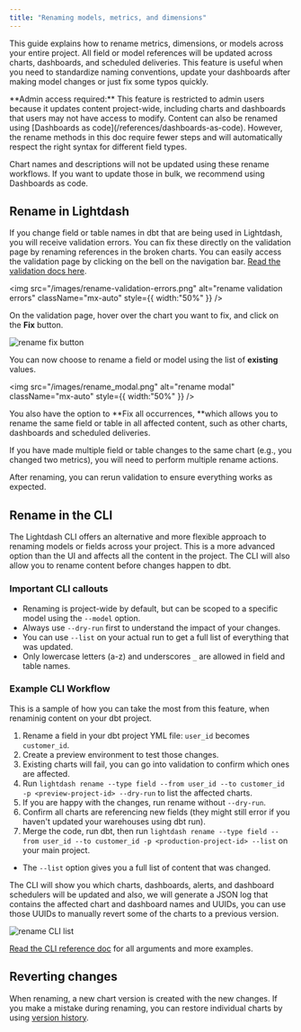 ```yaml
---
title: "Renaming models, metrics, and dimensions"
---
```


This guide explains how to rename metrics, dimensions, or models across your entire project. All field or model references will be updated across charts, dashboards, and scheduled deliveries. This feature is useful when you need to standardize naming conventions, update your dashboards after making model changes or just fix some typos quickly.

<Warning>
  **Admin access required:** This feature is restricted to admin users because it updates content project-wide, including charts and dashboards that users may not have access to modify.
</Warning>

<Info>
  Content can also be renamed using [Dashboards as code](/references/dashboards-as-code). However, the rename methods in this doc require fewer steps and will automatically respect the right syntax for different field types. 

  Chart names and descriptions will not be updated using these rename workflows. If you want to update those in bulk, we recommend using Dashboards as code.
</Info>

## Rename in Lightdash

If you change field or table names in dbt that are being used in Lightdash, you will receive validation errors. You can fix these directly on the validation page by renaming references in the broken charts. You can easily access the validation page by clicking on the bell on the navigation bar. [Read the validation docs here](/references/validating-your-content).

<img
  src="/images/rename-validation-errors.png"
  alt="rename validation errors"
  className="mx-auto"
  style={{ width:"50%" }}
/>

On the validation page, hover over the chart you want to fix, and click on the **Fix** button.

![rename fix button](/images/rename_fix_button.png)

You can now choose to rename a field or model using the list of **existing** values.

<img
  src="/images/rename_modal.png"
  alt="rename modal"
  className="mx-auto"
  style={{ width:"50%" }}
/>

You also have the option to **Fix all occurrences, **which allows you to rename the same field or table in all affected content, such as other charts, dashboards and scheduled deliveries.

If you have made multiple field or table changes to the same chart (e.g., you changed two metrics), you will need to perform multiple rename actions.

After renaming, you can rerun validation to ensure everything works as expected.

## Rename in the CLI

The Lightdash CLI offers an alternative and more flexible approach to renaming models or fields across your project. This is a more advanced option than the UI and affects all the content in the project. The CLI will also allow you to rename content before changes happen to dbt.

### Important CLI callouts

- Renaming is project-wide by default, but can be scoped to a specific model using the `--model` option.
- Always use `--dry-run` first to understand the impact of your changes.
- You can use `--list` on your actual run to get a full list of everything that was updated.
- Only lowercase letters (a-z) and underscores `_` are allowed in field and table names.

### Example CLI Workflow

This is a sample of how you can take the most from this feature, when renaminig content on your dbt project.

1. Rename a field in your dbt project YML file: `user_id` becomes `customer_id`.
2. Create a preview environment to test those changes.
3. Existing charts will fail, you can go into validation to confirm which ones are affected.
4. Run `lightdash rename --type field --from user_id --to customer_id -p <preview-project-id> --dry-run`  to list the affected charts.
5. If you are happy with the changes, run rename without `--dry-run`.
6. Confirm all charts are referencing new fields (they might still error if you haven't updated your warehouses using dbt run).
7. Merge the code, run dbt, then run `lightdash rename --type field --from user_id --to customer_id -p <production-project-id> --list` on your main project.

- The `--list` option gives you a full list of content that was changed.

The CLI will show you which charts, dashboards, alerts, and dashboard schedulers will be updated and also, we will generate a JSON log that contains the affected chart and dashboard names and UUIDs, you can use those UUIDs to manually revert some of the charts to a previous version.

![rename CLI list](/images/rename_cli_list.png)

[Read the CLI reference doc](/references/lightdash-cli#lightdash-rename) for all arguments and more examples.

## Reverting changes

When renaming, a new chart version is created with the new changes. If you make a mistake during renaming, you can restore individual charts by using [version history](https://docs.lightdash.com/guides/version-history#chart-version-history).